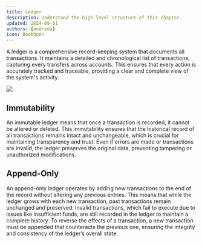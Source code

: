 ```yaml
---
title: Ledger
description: Understand the high-level structure of this chapter.
updated: 2024-09-01
authors: [andreea]
icon: BookOpen
---
```


A ledger is a comprehensive record-keeping system that documents all transactions. It maintains a detailed and chronological list of transactions, capturing every transfers across accounts. This ensures that every action is accurately tracked and traceable, providing a clear and complete view of the system's activity.

![](/common-images/blockchain-basics/payments/ledger.png)

## Immutability

An immutable ledger means that once a transaction is recorded, it cannot be altered or deleted. This immutability ensures that the historical record of all transactions remains intact and unchangeable, which is crucial for maintaining transparency and trust. Even if errors are made or transactions are invalid, the ledger preserves the original data, preventing tampering or unauthorized modifications.

## Append-Only

An append-only ledger operates by adding new transactions to the end of the record without altering any previous entries. This means that while the ledger grows with each new transaction, past transactions remain unchanged and preserved. Invalid transactions, which fail to execute due to issues like insufficient funds, are still recorded in the ledger to maintain a complete history. To reverse the effects of a transaction, a new transaction must be appended that counteracts the previous one, ensuring the integrity and consistency of the ledger’s overall state.